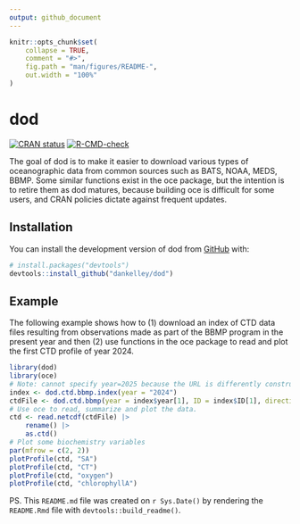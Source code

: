 ```yaml
---
output: github_document
---
```


<!-- README.md is generated from README.Rmd. Please edit that file -->

```r
knitr::opts_chunk$set(
    collapse = TRUE,
    comment = "#>",
    fig.path = "man/figures/README-",
    out.width = "100%"
)
```

# dod

<!-- badges: start -->
[![CRAN status](https://www.r-pkg.org/badges/version/dod)](https://CRAN.R-project.org/package=dod)
[![R-CMD-check](https://github.com/dankelley/dod/actions/workflows/R-CMD-check.yaml/badge.svg)](https://github.com/dankelley/dod/actions/workflows/R-CMD-check.yaml)
<!-- badges: end -->

The goal of dod is to make it easier to download various types of oceanographic
data from common sources such as BATS, NOAA, MEDS, BBMP. Some similar functions
exist in the oce package, but the intention is to retire them as dod matures,
because building oce is difficult for some users, and CRAN policies dictate
against frequent updates.

## Installation

You can install the development version of dod from [GitHub](https://github.com/) with:

``` r
# install.packages("devtools")
devtools::install_github("dankelley/dod")
```

## Example

The following example shows how to (1) download an index of CTD data files
resulting from observations made as part of the BBMP program in the present
year and then (2) use functions in the oce package to read and plot the 
first CTD profile of year 2024.

```r
library(dod)
library(oce)
# Note: cannot specify year=2025 because the URL is differently constructed
index <- dod.ctd.bbmp.index(year = "2024")
ctdFile <- dod.ctd.bbmp(year = index$year[1], ID = index$ID[1], direction = "DN")
# Use oce to read, summarize and plot the data.
ctd <- read.netcdf(ctdFile) |>
    rename() |>
    as.ctd()
# Plot some biochemistry variables
par(mfrow = c(2, 2))
plotProfile(ctd, "SA")
plotProfile(ctd, "CT")
plotProfile(ctd, "oxygen")
plotProfile(ctd, "chlorophyllA")
```

PS. This `README.md` file was created on `r Sys.Date()` by rendering the
`README.Rmd` file with `devtools::build_readme()`.
